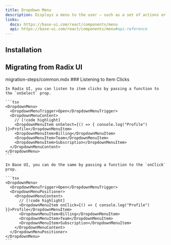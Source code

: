 ```yaml
---
title: Dropdown Menu
description: Displays a menu to the user — such as a set of actions or functions — triggered by a button.
links:
  docs: https://base-ui.com/react/components/menu
  api: https://base-ui.com/react/components/menu#api-reference
---
```


<ComponentPreview name="dropdown-menu-demo" />

## Installation

<CodeBlockCommand component="dropdown-menu" />

## Migrating from Radix UI

<Steps>
  <Step>
    <include>migration-steps/common.mdx</include>
  </Step>
  <Step>
    ### Listening to Item Clicks

    In Radix UI, you can listen to item clicks by passing a function to the `onSelect` prop.

    ```tsx
    <DropdownMenu>
      <DropdownMenuTrigger>Open</DropdownMenuTrigger>
      <DropdownMenuContent>
        // [!code highlight]
        <DropdownMenuItem onSelect={() => { console.log("Profile") }}>Profile</DropdownMenuItem>
        <DropdownMenuItem>Billing</DropdownMenuItem>
        <DropdownMenuItem>Team</DropdownMenuItem>
        <DropdownMenuItem>Subscription</DropdownMenuItem>
      </DropdownMenuContent>
    </DropdownMenu>
    ```

    In Base UI, you can do the same by passing a function to the `onClick` prop.

    ```tsx
    <DropdownMenu>
      <DropdownMenuTrigger>Open</DropdownMenuTrigger>
      <DropdownMenuPositioner>
        <DropdownMenuContent>
          // [!code highlight]
          <DropdownMenuItem onClick={() => { console.log("Profile") }}>Profile</DropdownMenuItem>
          <DropdownMenuItem>Billing</DropdownMenuItem>
          <DropdownMenuItem>Team</DropdownMenuItem>
          <DropdownMenuItem>Subscription</DropdownMenuItem>
        </DropdownMenuContent>
      </DropdownMenuPositioner>
    </DropdownMenu>
    ```
  </Step>
</Steps>

